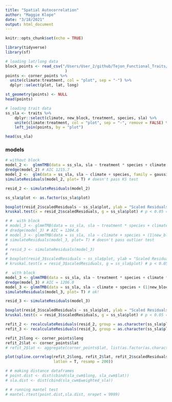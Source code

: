 ```yaml
---
title: "Spatial Autocorrelation"
author: "Maggie Klope"
date: "3/18/2021"
output: html_document
---
```


```r
knitr::opts_chunk$set(echo = TRUE)

library(tidyverse)
library(sf)

# loading lat/long data
block_points <- read_csv("/Users/User_2/github/Tejon_Functional_Traits/Datasheets/Tejon_Plots.kml"
                          )
points <- corner_points %>% 
  unite(climate:treatment, col = "plot", sep = "-") %>% 
  dplyr::select(plot, lat, long)

st_geometry(points) <- NULL
head(points)

# loading trait data
ss_sla <- traits %>% 
    dplyr::select(climate, new_block, treatment, species, sla) %>%
    unite(climate:treatment, col = "plot", sep = "-", remove = FALSE) %>%
    left_join(points, by = "plot")

head(ss_sla)

```

### models
```r
# without block
model_2 <-  glmmTMB(data = ss_sla, sla ~ treatment * species + climate * species, family = gaussian, na.action = na.fail)
dredge(model_2) # AIC 1215.7
model_2 <-  glm(data = ss_sla, sla ~ climate + species, family = gaussian, na.action = na.fail)
simulateResiduals(model_2, plot= T) # doesn't pass KS test

resid_2 <- simulateResiduals(model_2)

ss_sla$plot <- as.factor(ss_sla$plot)

boxplot(resid_2$scaledResiduals ~ ss_sla$plot, ylab = "Scaled Residuals")
kruskal.test(x = resid_2$scaledResiduals, g = ss_sla$plot) # p < 0.05 = differences between medians are statistically significant

# #  with block
# model_3 <- glmmTMB(data = ss_sla, sla ~ treatment * species + climate * species + (1|new_block), family = gaussian, na.action = na.fail)
# dredge(model_3) # AIC = 1204.6
# model_3 <- glmmTMB(data = ss_sla, sla ~ climate + species + (1|new_block), family = gaussian, na.action = na.fail)
# simulateResiduals(model_3, plot= T) # doesn't pass outlier test
# 
# resid_3 <- simulateResiduals(model_3)
# 
# boxplot(resid_3$scaledResiduals ~ ss_sla$plot, ylab = "Scaled Residuals")
# kruskal.test(x = resid_3$scaledResiduals, g = ss_sla$plot) # p < 0.05 = differences between medians are statistically significant

#  with block
model_3 <- glmmTMB(data = ss_sla, sla ~ treatment * species + climate * species + (1|new_block/plot), family = gaussian, na.action = na.fail)
dredge(model_3) # AIC = 1206.0
model_3 <- glmmTMB(data = ss_sla, sla ~ climate + species + (1|new_block/plot), family = gaussian, na.action = na.fail)
simulateResiduals(model_3, plot= T) # ok!

resid_3 <- simulateResiduals(model_3)

boxplot(resid_3$scaledResiduals ~ ss_sla$plot, ylab = "Scaled Residuals")
kruskal.test(x = resid_3$scaledResiduals, g = ss_sla$plot) # p < 0.05 = differences between medians are statistically significant

```


```r
refit_2 <- recalculateResiduals(resid_2, group = as.character(ss_sla$plot))
refit_3 <- recalculateResiduals(resid_3, group = as.character(ss_sla$plot))

refit_2$long <- corner_points$long
refit_2$lat <- corner_points$lat
# refit_2$lat <- aggregate(corner_points$lat, list(as.factor(as.character(unique(ss_sla$plot)))), mean)$x

plot(spline.correlog(refit_2$long, refit_2$lat, refit_2$scaledResiduals, 
                     latlon = T, resamp = 200))

# # making distance dataframes
# point.dist <- dist(cbind(sla_cwm$long, sla_cwm$lat))
# sla.dist <- dist(cbind(sla_cwm$weighted_sla))

# # running mantel test
# mantel.rtest(point.dist,sla.dist, nrepet = 9999)



```